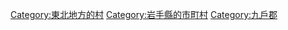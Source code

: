 {{Commonscat|Noda, Iwate}}
{{Catmore}}

{{DEFAULTSORT:Noda}}
[[Category:東北地方的村|Category:東北地方的村]]
[[Category:岩手縣的市町村|Category:岩手縣的市町村]]
[[Category:九戶郡|Category:九戶郡]]